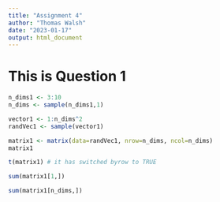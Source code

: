 ```yaml
---
title: "Assignment 4"
author: "Thomas Walsh"
date: "2023-01-17"
output: html_document
---
```

# This is Question 1
 
```r
n_dims1 <- 3:10
n_dims <- sample(n_dims1,1)

vector1 <- 1:n_dims^2
randVec1 <- sample(vector1)

matrix1 <- matrix(data=randVec1, nrow=n_dims, ncol=n_dims)
matrix1

t(matrix1) # it has switched byrow to TRUE

sum(matrix1[1,])

sum(matrix1[n_dims,])

```
 
 
 
 
 
 
 
